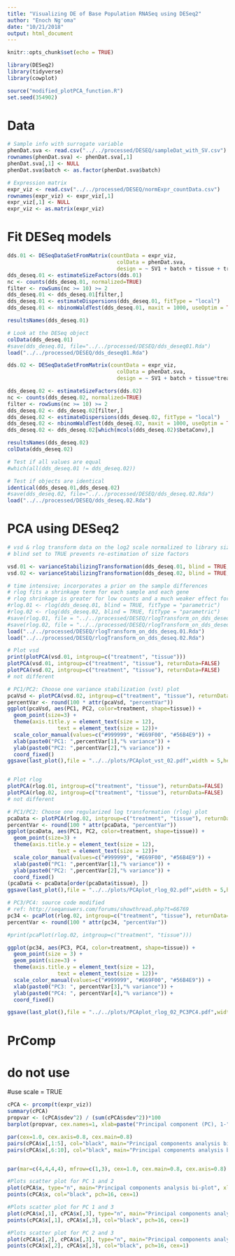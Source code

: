 ```yaml
---
title: "Visualizing DE of Base Population RNASeq using DESeq2"
author: "Enoch Ng'oma"
date: "10/21/2018"
output: html_document
---
```


```r
knitr::opts_chunk$set(echo = TRUE)

library(DESeq2)
library(tidyverse)
library(cowplot)

source("modified_plotPCA_function.R")
set.seed(354902)
```

# Data

```r
# Sample info with surrogate variable
phenDat.sva <- read.csv("../../processed/DESEQ/sampleDat_with_SV.csv")
rownames(phenDat.sva) <- phenDat.sva[,1]
phenDat.sva[,1] <- NULL
phenDat.sva$batch <- as.factor(phenDat.sva$batch)

# Expression matrix
expr_viz <- read.csv("../../processed/DESEQ/normExpr_countData.csv")
rownames(expr_viz) <- expr_viz[,1]
expr_viz[,1] <- NULL
expr_viz <- as.matrix(expr_viz)

```

# Fit DESeq models

```r
dds.01 <- DESeqDataSetFromMatrix(countData = expr_viz, 
                                   colData = phenDat.sva, 
                                   design = ~ SV1 + batch + tissue + treatment)
dds_deseq.01 <- estimateSizeFactors(dds.01)
nc <- counts(dds_deseq.01, normalized=TRUE)
filter <- rowSums(nc >= 10) >= 2
dds_deseq.01 <- dds_deseq.01[filter,]
dds_deseq.01 <- estimateDispersions(dds_deseq.01, fitType = "local")
dds_deseq.01 <- nbinomWaldTest(dds_deseq.01, maxit = 1000, useOptim = TRUE)

resultsNames(dds_deseq.01)

# Look at the DESeq object
colData(dds_deseq.01)
#save(dds_deseq.01, file="../../processed/DESEQ/dds_deseq01.Rda")
load("../../processed/DESEQ/dds_deseq01.Rda")

dds.02 <- DESeqDataSetFromMatrix(countData = expr_viz, 
                                   colData = phenDat.sva, 
                                   design = ~ SV1 + batch + tissue*treatment)

dds_deseq.02 <- estimateSizeFactors(dds.02)
nc <- counts(dds_deseq.02, normalized=TRUE)
filter <- rowSums(nc >= 10) >= 2
dds_deseq.02 <- dds_deseq.02[filter,]
dds_deseq.02 <- estimateDispersions(dds_deseq.02, fitType = "local")
dds_deseq.02 <- nbinomWaldTest(dds_deseq.02, maxit = 1000, useOptim = TRUE)
dds_deseq.02 <- dds_deseq.02[which(mcols(dds_deseq.02)$betaConv),]

resultsNames(dds_deseq.02)
colData(dds_deseq.02)

# Test if all values are equal
#which(all(dds_deseq.01 != dds_deseq.02))

# Test if objects are identical
identical(dds_deseq.01,dds_deseq.02)
#save(dds_deseq.02, file="../../processed/DESEQ/dds_deseq.02.Rda")
load("../../processed/DESEQ/dds_deseq.02.Rda")
```

# PCA using DESeq2

```r
# vsd & rlog transform data on the log2 scale normalized to library size
# blind set to TRUE prevents re-estimation of size factors

vsd.01 <- varianceStabilizingTransformation(dds_deseq.01, blind = TRUE, fitType = "parametric")
vsd.02 <- varianceStabilizingTransformation(dds_deseq.02, blind = TRUE, fitType = "parametric")

# time intensive; incorporates a prior on the sample differences
# rlog fits a shrinkage term for each sample and each gene
# rlog shrinkage is greater for low counts and a much weaker effect for high counts (see ?rlog)
#rlog.01 <- rlog(dds_deseq.01, blind = TRUE, fitType = "parametric")
#rlog.02 <- rlog(dds_deseq.02, blind = TRUE, fitType = "parametric")
#save(rlog.01, file = "../../processed/DESEQ/rlogTransform_on_dds_deseq.01.Rda")
#save(rlog.02, file = "../../processed/DESEQ/rlogTransform_on_dds_deseq.02.Rda")
load("../../processed/DESEQ/rlogTransform_on_dds_deseq.01.Rda")
load("../../processed/DESEQ/rlogTransform_on_dds_deseq.02.Rda")

# Plot vsd
print(plotPCA(vsd.01, intgroup=c("treatment", "tissue")))
plotPCA(vsd.01, intgroup=c("treatment", "tissue"), returnData=FALSE)
plotPCA(vsd.02, intgroup=c("treatment", "tissue"), returnData=FALSE)
# not different

# PC1/PC2: Choose one variance stabilization (vst) plot 
pcaVsd <- plotPCA(vsd.02, intgroup=c("treatment", "tissue"), returnData=TRUE)
percentVar <- round(100 * attr(pcaVsd, "percentVar"))
ggplot(pcaVsd, aes(PC1, PC2, color=treatment, shape=tissue)) +
  geom_point(size=3) +
  theme(axis.title.y = element_text(size = 12),
                text = element_text(size = 12))+
  scale_color_manual(values=c("#999999", "#E69F00", "#56B4E9")) +
  xlab(paste0("PC1: ",percentVar[1],"% variance")) +
  ylab(paste0("PC2: ",percentVar[2],"% variance")) + 
  coord_fixed()
ggsave(last_plot(),file = "../../plots/PCAplot_vst_02.pdf",width = 5,height=5)


# Plot rlog
plotPCA(rlog.01, intgroup=c("treatment", "tissue"), returnData=FALSE)
plotPCA(rlog.02, intgroup=c("treatment", "tissue"), returnData=FALSE)
# not different

# PC1/PC2: Choose one regularized log transformation (rlog) plot
pcaData <- plotPCA(rlog.02, intgroup=c("treatment", "tissue"), returnData=TRUE)
percentVar <- round(100 * attr(pcaData, "percentVar"))
ggplot(pcaData, aes(PC1, PC2, color=treatment, shape=tissue)) +
  geom_point(size=3) +
  theme(axis.title.y = element_text(size = 12),
                text = element_text(size = 12))+
  scale_color_manual(values=c("#999999", "#E69F00", "#56B4E9")) +
  xlab(paste0("PC1: ",percentVar[1],"% variance")) +
  ylab(paste0("PC2: ",percentVar[2],"% variance")) + 
  coord_fixed()
(pcaData <- pcaData[order(pcaData$tissue), ])
ggsave(last_plot(),file = "../../plots/PCAplot_rlog_02.pdf",width = 5,height=5)

# PC3/PC4: source code modified
# ref: http://seqanswers.com/forums/showthread.php?t=66769
pc34 <- pcaPlot(rlog.02, intgroup=c("treatment", "tissue"), returnData=TRUE)
percentVar <- round(100 * attr(pc34, "percentVar"))

#print(pcaPlot(rlog.02, intgroup=c("treatment", "tissue")))

ggplot(pc34, aes(PC3, PC4, color=treatment, shape=tissue)) + 
  geom_point(size = 3) + 
  geom_point(size=3) +
  theme(axis.title.y = element_text(size = 12),
                text = element_text(size = 12))+
  scale_color_manual(values=c("#999999", "#E69F00", "#56B4E9")) +
  xlab(paste0("PC3: ", percentVar[3],"% variance")) + 
  ylab(paste0("PC4: ", percentVar[4],"% variance")) + 
  coord_fixed()

ggsave(last_plot(),file = "../../plots/PCAplot_rlog_02_PC3PC4.pdf",width = 5,height=5)

```

# PrComp
# do not use
#use scale = TRUE
```r
cPCA <- prcomp(t(expr_viz))
summary(cPCA)
propvar <- (cPCA$sdev^2) / (sum(cPCA$sdev^2))*100
barplot(propvar, cex.names=1, xlab=paste("Principal component (PC), 1-", length(cPCA$sdev)), ylab="Proportion of variation (%)", main="Scree plot", ylim=c(0,100))

par(cex=1.0, cex.axis=0.8, cex.main=0.8)
pairs(cPCA$x[,1:5], col="black", main="Principal components analysis bi-plot\nPCs 1-5", pch=16)
pairs(cPCA$x[,6:10], col="black", main="Principal components analysis bi-plot\nPCs 6-10", pch=16)


par(mar=c(4,4,4,4), mfrow=c(1,3), cex=1.0, cex.main=0.8, cex.axis=0.8)

#Plots scatter plot for PC 1 and 2
plot(cPCA$x, type="n", main="Principal components analysis bi-plot", xlab=paste("PC1, ", round(propvar[1], 2), "%"), ylab=paste("PC2, ", round(propvar[2], 2), "%"))
points(cPCA$x, col="black", pch=16, cex=1)

#Plots scatter plot for PC 1 and 3
plot(cPCA$x[,1], cPCA$x[,3], type="n", main="Principal components analysis bi-plot", xlab=paste("PC1, ", round(propvar[1], 2), "%"), ylab=paste("PC3, ", round(propvar[3], 2), "%"))
points(cPCA$x[,1], cPCA$x[,3], col="black", pch=16, cex=1)

#Plots scatter plot for PC 2 and 3
plot(cPCA$x[,2], cPCA$x[,3], type="n", main="Principal components analysis bi-plot", xlab=paste("PC2, ", round(propvar[2], 2), "%"), ylab=paste("PC3, ", round(propvar[3], 2), "%"))
points(cPCA$x[,2], cPCA$x[,3], col="black", pch=16, cex=1)
```

